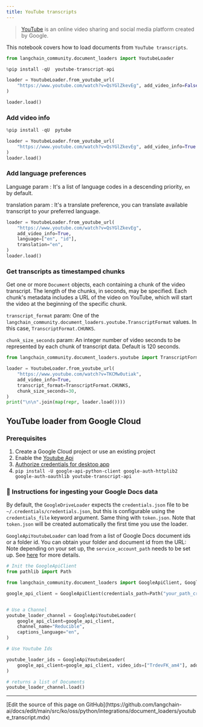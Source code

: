 ```yaml
---
title: YouTube transcripts
---
```


>[YouTube](https://www.youtube.com/) is an online video sharing and social media platform created by Google.

This notebook covers how to load documents from `YouTube transcripts`.

```python
from langchain_community.document_loaders import YoutubeLoader
```

```python
%pip install -qU  youtube-transcript-api
```

```python
loader = YoutubeLoader.from_youtube_url(
    "https://www.youtube.com/watch?v=QsYGlZkevEg", add_video_info=False
)
```

```python
loader.load()
```

### Add video info

```python
%pip install -qU  pytube
```

```python
loader = YoutubeLoader.from_youtube_url(
    "https://www.youtube.com/watch?v=QsYGlZkevEg", add_video_info=True
)
loader.load()
```

### Add language preferences

Language param : It's a list of language codes in a descending priority, `en` by default.

translation param : It's a translate preference, you can translate available transcript to your preferred language.

```python
loader = YoutubeLoader.from_youtube_url(
    "https://www.youtube.com/watch?v=QsYGlZkevEg",
    add_video_info=True,
    language=["en", "id"],
    translation="en",
)
loader.load()
```

### Get transcripts as timestamped chunks

Get one or more `Document` objects, each containing a chunk of the video transcript.  The length of the chunks, in seconds, may be specified.  Each chunk's metadata includes a URL of the video on YouTube, which will start the video at the beginning of the specific chunk.

`transcript_format` param:  One of the `langchain_community.document_loaders.youtube.TranscriptFormat` values.  In this case, `TranscriptFormat.CHUNKS`.

`chunk_size_seconds` param:  An integer number of video seconds to be represented by each chunk of transcript data.  Default is 120 seconds.

```python
from langchain_community.document_loaders.youtube import TranscriptFormat

loader = YoutubeLoader.from_youtube_url(
    "https://www.youtube.com/watch?v=TKCMw0utiak",
    add_video_info=True,
    transcript_format=TranscriptFormat.CHUNKS,
    chunk_size_seconds=30,
)
print("\n\n".join(map(repr, loader.load())))
```

## YouTube loader from Google Cloud

### Prerequisites

1. Create a Google Cloud project or use an existing project
1. Enable the [Youtube Api](https://console.cloud.google.com/apis/enableflow?apiid=youtube.googleapis.com&project=sixth-grammar-344520)
1. [Authorize credentials for desktop app](https://developers.google.com/drive/api/quickstart/python#authorize_credentials_for_a_desktop_application)
1. `pip install -U google-api-python-client google-auth-httplib2 google-auth-oauthlib youtube-transcript-api`

### 🧑 Instructions for ingesting your Google Docs data

By default, the `GoogleDriveLoader` expects the `credentials.json` file to be `~/.credentials/credentials.json`, but this is configurable using the `credentials_file` keyword argument. Same thing with `token.json`. Note that `token.json` will be created automatically the first time you use the loader.

`GoogleApiYoutubeLoader` can load from a list of Google Docs document ids or a folder id. You can obtain your folder and document id from the URL:
Note depending on your set up, the `service_account_path` needs to be set up. See [here](https://developers.google.com/drive/api/v3/quickstart/python) for more details.

```python
# Init the GoogleApiClient
from pathlib import Path

from langchain_community.document_loaders import GoogleApiClient, GoogleApiYoutubeLoader

google_api_client = GoogleApiClient(credentials_path=Path("your_path_creds.json"))


# Use a Channel
youtube_loader_channel = GoogleApiYoutubeLoader(
    google_api_client=google_api_client,
    channel_name="Reducible",
    captions_language="en",
)

# Use Youtube Ids

youtube_loader_ids = GoogleApiYoutubeLoader(
    google_api_client=google_api_client, video_ids=["TrdevFK_am4"], add_video_info=True
)

# returns a list of Documents
youtube_loader_channel.load()
```

---

<Callout icon="pen-to-square" iconType="regular">
  [Edit the source of this page on GitHub](https://github.com/langchain-ai/docs/edit/main/src/ko/oss/python/integrations/document_loaders/youtube_transcript.mdx)
</Callout>
